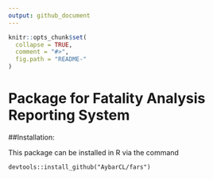```yaml
---
output: github_document
---
```


<!-- README.md is generated from README.Rmd. Please edit that file -->

```r
knitr::opts_chunk$set(
  collapse = TRUE,
  comment = "#>",
  fig.path = "README-"
)
```

# Package for Fatality Analysis Reporting System

##Installation:

This package can be installed in R via the command
```
devtools::install_github("AybarCL/fars")
```
